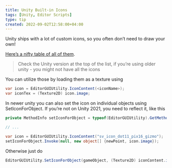 ```yaml
---
title: Unity Built-in Icons
tags: [Unity, Editor Scripts]
type: tip
created: 2022-09-02T12:58:00+04:00
---
```


Unity ships with a lot of custom icons, so you often don’t need to draw your own!

[Here’s a nifty table of all of them](https://github.com/halak/unity-editor-icons).

> Check the Unity version at the top of the list, if you’re using older unity - you might not have all the icons

You can utilize those by loading them as a texture using

```cs
var icon = EditorGUIUtility.IconContent(<iconName>);
var iconTex = (Texture2D) icon.image;
```

In newer unity you can also set the icon on individual objects using SetIconForObject. If you’re not on Unity 2021, you need to reflect it, like this

```cs
private MethodInfo setIconForObject = typeof(EditorGUIUtility).GetMethod("SetIconForObject", BindingFlags.Static | BindingFlags.NonPublic);

// ...

var icon = EditorGUIUtility.IconContent("sv_icon_dot11_pix16_gizmo");
setIconForObject.Invoke(null, new object[] {newPoint, icon.image});
```

Otherwise just do

```cs
EditorGUIUtility.SetIconForObject(gameObject, (Texture2D) iconContent.image);
```